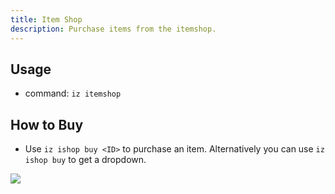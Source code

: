 ```yaml
---
title: Item Shop
description: Purchase items from the itemshop.
---
```


## Usage
- command: `iz itemshop`

## How to Buy
- Use `iz ishop buy <ID>` to purchase an item. Alternatively you can use `iz ishop buy` to get a dropdown. 
<div>
<img class="rounded-md" src="../images/itembuy.gif" />
</div>
